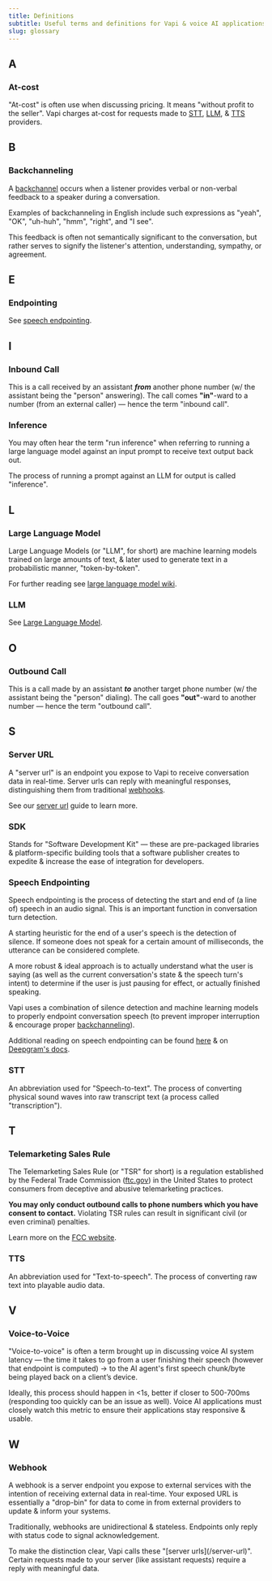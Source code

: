 ```yaml
---
title: Definitions
subtitle: Useful terms and definitions for Vapi & voice AI applications.
slug: glossary
---
```



## A

### At-cost

"At-cost" is often use when discussing pricing. It means "without profit to the seller". Vapi charges at-cost for requests made to [STT](/glossary#stt), [LLM](/glossary#large-language-model), & [TTS](/glossary#tts) providers.

## B

### Backchanneling

A [backchannel](<https://en.wikipedia.org/wiki/Backchannel_(linguistics)>) occurs when a listener provides verbal or non-verbal feedback to a speaker during a conversation.

Examples of backchanneling in English include such expressions as "yeah", "OK", "uh-huh", "hmm", "right", and "I see".

This feedback is often not semantically significant to the conversation, but rather serves to signify the listener's attention, understanding, sympathy, or agreement.

## E

### Endpointing

See [speech endpointing](/glossary#speech-endpointing).

## I

### Inbound Call

This is a call received by an assistant **_from_** another phone number (w/ the assistant being the "person" answering). The call comes **"in"**-ward to a number (from an external caller) — hence the term "inbound call".

### Inference

You may often hear the term "run inference" when referring to running a large language model against an input prompt to receive text output back out.

The process of running a prompt against an LLM for output is called "inference".

## L

### Large Language Model

Large Language Models (or "LLM", for short) are machine learning models trained on large amounts of text, & later used to generate text in a probabilistic manner, "token-by-token".

For further reading see [large language model wiki](https://en.wikipedia.org/wiki/Large_language_model).

### LLM

See [Large Language Model](/glossary#large-language-model).

## O

### Outbound Call

This is a call made by an assistant **_to_** another target phone number (w/ the assistant being the "person" dialing). The call goes **"out"**-ward to another number — hence the term "outbound call".

## S

### Server URL

A "server url" is an endpoint you expose to Vapi to receive conversation data in real-time. Server urls can reply with meaningful responses, distinguishing them from traditional [webhooks](/glossary#webhook).

See our [server url](/server-url) guide to learn more.

### SDK

Stands for "Software Development Kit" — these are pre-packaged libraries & platform-specific building tools that a software publisher creates to expedite & increase the ease of integration for developers.

### Speech Endpointing

Speech endpointing is the process of detecting the start and end of (a line of) speech in an audio signal. This is an important function in conversation turn detection.

A starting heuristic for the end of a user's speech is the detection of silence. If someone does not speak for a certain amount of milliseconds, the utterance can be considered complete.

A more robust & ideal approach is to actually understand what the user is saying (as well as the current conversation's state & the speech turn's intent) to determine if the user is just pausing for effect, or actually finished speaking.

Vapi uses a combination of silence detection and machine learning models to properly endpoint conversation speech (to prevent improper interruption & encourage proper [backchanneling](/glossary#backchanneling)).

Additional reading on speech endpointing can be found [here](https://en.wikipedia.org/wiki/Speech_segmentation) & on [Deepgram's docs](https://developers.deepgram.com/docs/endpointing).

### STT

An abbreviation used for "Speech-to-text". The process of converting physical sound waves into raw transcript text (a process called "transcription").

## T

### Telemarketing Sales Rule

The Telemarketing Sales Rule (or "TSR" for short) is a regulation established by the Federal Trade Commission ([ftc.gov](https://www.ftc.gov/)) in the United States to protect consumers from deceptive and abusive telemarketing practices.

**You may only conduct outbound calls to phone numbers which you have consent to contact.** Violating TSR rules can result in significant civil (or even criminal) penalties.

Learn more on the [FCC website](https://www.ftc.gov/legal-library/browse/rules/telemarketing-sales-rule).

### TTS

An abbreviation used for "Text-to-speech". The process of converting raw text into playable audio data.

## V

### Voice-to-Voice

"Voice-to-voice" is often a term brought up in discussing voice AI system latency — the time it takes to go from a user finishing their speech (however that endpoint is computed) → to the AI agent's first speech chunk/byte being played back on a client’s device.

Ideally, this process should happen in \<1s, better if closer to 500-700ms (responding too quickly can be an issue as well). Voice AI applications must closely watch this metric to ensure their applications stay responsive & usable.

## W

### Webhook

A webhook is a server endpoint you expose to external services with the intention of receiving external data in real-time. Your exposed URL is essentially a "drop-bin" for data to come in from external providers to update & inform your systems.

Traditionally, webhooks are unidirectional & stateless. Endpoints only reply with status code to signal acknowledgement.

<Info>
  To make the distinction clear, Vapi calls these "[server urls](/server-url)".
  Certain requests made to your server (like assistant requests) require a reply
  with meaningful data.
</Info>
